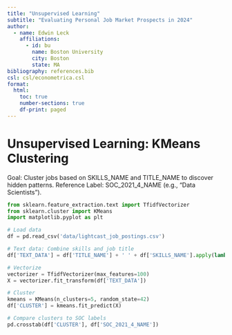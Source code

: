 ```yaml
---
title: "Unsupervised Learning"
subtitle: "Evaluating Personal Job Market Prospects in 2024"
author:
  - name: Edwin Leck
    affiliations:
      - id: bu
        name: Boston University
        city: Boston
        state: MA
bibliography: references.bib
csl: csl/econometrica.csl
format: 
  html:
    toc: true
    number-sections: true
    df-print: paged
---
```


# Unsupervised Learning: KMeans Clustering
Goal: Cluster jobs based on SKILLS_NAME and TITLE_NAME to discover hidden patterns.
Reference Label: SOC_2021_4_NAME (e.g., "Data Scientists").

```python
from sklearn.feature_extraction.text import TfidfVectorizer
from sklearn.cluster import KMeans
import matplotlib.pyplot as plt

# Load data
df = pd.read_csv('data/lightcast_job_postings.csv')

# Text data: Combine skills and job title
df['TEXT_DATA'] = df['TITLE_NAME'] + ' ' + df['SKILLS_NAME'].apply(lambda x: ' '.join(x))

# Vectorize
vectorizer = TfidfVectorizer(max_features=100)
X = vectorizer.fit_transform(df['TEXT_DATA'])

# Cluster
kmeans = KMeans(n_clusters=5, random_state=42)
df['CLUSTER'] = kmeans.fit_predict(X)

# Compare clusters to SOC labels
pd.crosstab(df['CLUSTER'], df['SOC_2021_4_NAME'])
```